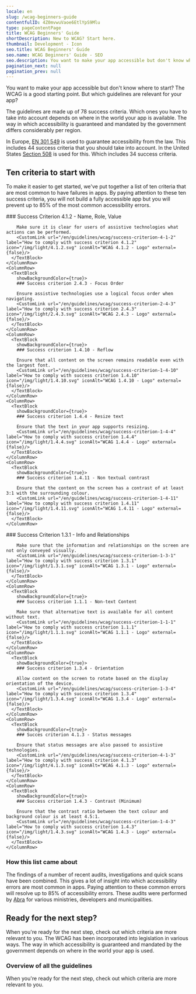 ```yaml
---
locale: en
slug: /wcag-beginners-guide
contentfulID: 4Z0mvwuVaoe6EtlYpS9Mlu
type: pageContentPage
title: WCAG Beginners' Guide
shortDescription: New to WCAG? Start here.
thumbnail: Development - Icon
seo.title: WCAG Beginners' Guide
seo.name: WCAG Beginners' Guide - SEO
seo.description: You want to make your app accessible but don't know where to start? The WCAG is a good starting point. But which guidelines are relevant for your app? This is a list of ten criteria that are most common to have failures in apps. 
pagination_next: null
pagination_prev: null
---
```


You want to make your app accessible but don't know where to start? The WCAG is a good starting point. But which guidelines are relevant for your app?

The guidelines are made up of 78 success criteria. Which ones you have to take into account depends on where in the world your app is available. The way in which accessibility is guaranteed and mandated by the government differs considerably per region.

In Europe, [EN 301 549](/en/guidelines/en-301-549) is used to guarantee accessibility from the law. This includes 44 success criteria that you should take into account. In the United States [Section 508](/en/guidelines/section-508) is used for this. Which includes 34 success criteria.

## Ten criteria to start with

To make it easier to get started, we've put together a list of ten criteria that are most common to have failures in apps. By paying attention to these ten success criteria, you will not build a fully accessible app but you will prevent up to 85% of the most common accessibility errors. 

<TwoColumnBlock>
  <LeftColumn>
    <ColumnRow>
      <TextBlock
        showBackgroundColor={true}>
        ### Success Criterion 4.1.2 - Name, Role, Value
        
        Make sure it is clear for users of assistive technologies what actions can be performed. 
        <CustomLink url="/en/guidelines/wcag/success-criterion-4-1-2" label="How to comply with success criterion 4.1.2" icon="/img/light/4.1.2.svg" iconAlt="WCAG 4.1.2 - Logo" external={false}/>
      </TextBlock>
    </ColumnRow>
    <ColumnRow>
      <TextBlock
        showBackgroundColor={true}>
        ### Success criterion 2.4.3 - Focus Order
        
        Ensure assistive technologies use a logical focus order when navigating. 
        <CustomLink url="/en/guidelines/wcag/success-criterion-2-4-3" label="How to comply with success criterion 2.4.3" icon="/img/light/2.4.3.svg" iconAlt="WCAG 2.4.3 - Logo" external={false}/>
      </TextBlock>
    </ColumnRow>
    <ColumnRow>
      <TextBlock
        showBackgroundColor={true}>
        ### Success criterion 1.4.10 - Reflow
        
        Ensure that all content on the screen remains readable even with the largest font. 
        <CustomLink url="/en/guidelines/wcag/success-criterion-1-4-10" label="How to comply with success criterion 1.4.10" icon="/img/light/1.4.10.svg" iconAlt="WCAG 1.4.10 - Logo" external={false}/>
      </TextBlock>
    </ColumnRow>
    <ColumnRow>
      <TextBlock
        showBackgroundColor={true}>
        ### Success criterion 1.4.4 - Resize text
        
        Ensure that the text in your app supports resizing. 
        <CustomLink url="/en/guidelines/wcag/success-criterion-1-4-4" label="How to comply with success criterion 1.4.4" icon="/img/light/1.4.4.svg" iconAlt="WCAG 1.4.4 - Logo" external={false}/>
      </TextBlock>
    </ColumnRow>
    <ColumnRow>
      <TextBlock
        showBackgroundColor={true}>
        ### Success criterion 1.4.11 - Non textual contrast
        
        Ensure that the content on the screen has a contrast of at least 3:1 with the surrounding colour. 
        <CustomLink url="/en/guidelines/wcag/success-criterion-1-4-11" label="How to comply with success criterion 1.4.11" icon="/img/light/1.4.11.svg" iconAlt="WCAG 1.4.11 - Logo" external={false}/>
      </TextBlock>
    </ColumnRow>
  </LeftColumn>
  <RightColumn>
    <ColumnRow>
      <TextBlock
        showBackgroundColor={true}>
        ### Success Criterion 1.3.1 - Info and Relationships
        
        Make sure that the information and relationships on the screen are not only conveyed visually. 
        <CustomLink url="/en/guidelines/wcag/success-criterion-1-3-1" label="How to comply with success criterion 1.3.1" icon="/img/light/1.3.1.svg" iconAlt="WCAG 1.3.1 - Logo" external={false}/>
      </TextBlock>
    </ColumnRow>
    <ColumnRow>
      <TextBlock
        showBackgroundColor={true}>
        ### Success criterion 1.1.1 - Non-text Content
        
        Make sure that alternative text is available for all content without text.  
        <CustomLink url="/en/guidelines/wcag/success-criterion-1-1-1" label="How to comply with success criterion 1.1.1" icon="/img/light/1.1.1.svg" iconAlt="WCAG 1.1.1 - Logo" external={false}/>
      </TextBlock>
    </ColumnRow>
    <ColumnRow>
      <TextBlock
        showBackgroundColor={true}>
        ### Success criterion 1.3.4 - Orientation
        
        Allow content on the screen to rotate based on the display orientation of the device. 
        <CustomLink url="/en/guidelines/wcag/success-criterion-1-3-4" label="How to comply with success criterion 1.3.4" icon="/img/light/1.3.4.svg" iconAlt="WCAG 1.3.4 - Logo" external={false}/>
      </TextBlock>
    </ColumnRow>
    <ColumnRow>
      <TextBlock
        showBackgroundColor={true}>
        ### Succes criterion 4.1.3 - Status messages
        
        Ensure that status messages are also passed to assistive technologies. 
        <CustomLink url="/en/guidelines/wcag/success-criterion-4-1-3" label="How to comply with success criterion 4.1.3" icon="/img/light/4.1.3.svg" iconAlt="WCAG 4.1.3 - Logo" external={false}/>
      </TextBlock>
    </ColumnRow>
    <ColumnRow>
      <TextBlock
        showBackgroundColor={true}>
        ### Success criterion 1.4.3 - Contrast (Minimum)
        
        Ensure that the contrast ratio between the text colour and background colour is at least 4.5:1.  
        <CustomLink url="/en/guidelines/wcag/success-criterion-1-4-3" label="How to comply with success criterion 1.4.3" icon="/img/light/1.4.3.svg" iconAlt="WCAG 1.4.3 - Logo" external={false}/>
      </TextBlock>
    </ColumnRow>
  </RightColumn>
</TwoColumnBlock>

### How this list came about

The findings of a number of recent audits, investigations and quick scans have been combined. This gives a lot of insight into which accessibility errors are most common in apps. Paying attention to these common errors will resolve up to 85% of accessibility errors. These audits were performed by [Abra](/en/partners/abra) for various ministries, developers and municipalities.

## Ready for the next step?

When you're ready for the next step, check out which criteria are more relevant to you. The WCAG has been incorporated into legislation in various ways. The way in which accessibility is guaranteed and mandated by the government depends on where in the world your app is used.

<LinkList title="List of international standards" isHighlighted={true}>
  <LinkListItem url="/en/guidelines/en-301-549" title="EN 301 549 overview" pageTitle="EN 301 549" shortDescription="EN 301 549 is the European standard which describes requirements which apps must meet in order to be accessible." icon="/img/light/eu-flag.svg" iconAlt="The flag of the European Union "/>
  <LinkListItem url="/en/guidelines/section-508" title="Section 508 overview" pageTitle="Section 508" shortDescription="Section 508 requires United States federal agencies to make their apps accessible for everyone." icon="/img/light/us-flag.svg" iconAlt="The flag of the United States of America"/>
</LinkList>

### Overview of all the guidelines

When you're ready for the next step, check out which criteria are more relevant to you.

<LinkList title="List of guidelines" isHighlighted={true}>
  <LinkListItem url="/en/guidelines/wcag" title="WCAG overview" pageTitle="Web Content Accessibility Guidelines (WCAG)" shortDescription="The Web Content Accessibility Guidelines (WCAG) defines how to make content more accessible to people with disabilities." icon="/img/light/w3c.svg" iconAlt="W3C logo (light)"/>
  <LinkListItem url="/en/guidelines/appt-em" title="Appt Evaluation Methodology (Appt-EM)" pageTitle="Appt Evaluation Methodology (Appt-EM)" shortDescription="The Appt Evaluation Methodology (Appt-EM) can be used to determine the accessibility of apps in a uniform and reproducible manner." icon="/img/light/Diensten.svg" iconAlt="Services"/>
</LinkList>